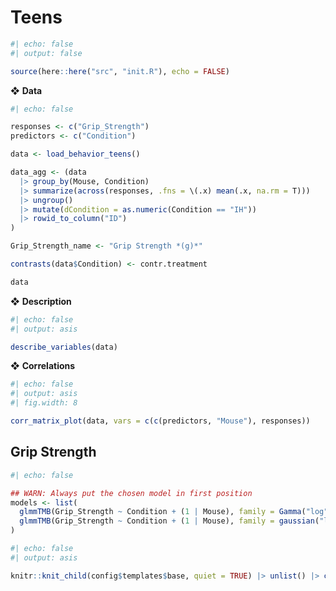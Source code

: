 # Teens

```r
#| echo: false
#| output: false

source(here::here("src", "init.R"), echo = FALSE)
```

❖ **Data**

```r
#| echo: false

responses <- c("Grip_Strength")
predictors <- c("Condition")

data <- load_behavior_teens()

data_agg <- (data 
  |> group_by(Mouse, Condition) 
  |> summarize(across(responses, .fns = \(.x) mean(.x, na.rm = T))) 
  |> ungroup() 
  |> mutate(dCondition = as.numeric(Condition == "IH")) 
  |> rowid_to_column("ID")
)

Grip_Strength_name <- "Grip Strength *(g)*"

contrasts(data$Condition) <- contr.treatment

data
```

❖ **Description**

```r
#| echo: false
#| output: asis

describe_variables(data)
```

❖ **Correlations**

```r
#| echo: false
#| output: asis
#| fig.width: 8

corr_matrix_plot(data, vars = c(c(predictors, "Mouse"), responses))
```


## Grip Strength

```r
#| echo: false

## WARN: Always put the chosen model in first position
models <- list(
  glmmTMB(Grip_Strength ~ Condition + (1 | Mouse), family = Gamma("log"), data = data, REML = TRUE), 
  glmmTMB(Grip_Strength ~ Condition + (1 | Mouse), family = gaussian("log"), data = data, REML = TRUE)
)
```

```r
#| echo: false
#| output: asis

knitr::knit_child(config$templates$base, quiet = TRUE) |> unlist() |> cat(sep = '\n')
```
